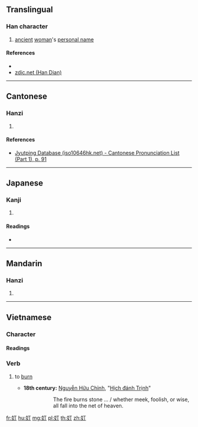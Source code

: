 ==Translingual==

===Han character===
{{Han char|rn=38|rad=女|as=02|sn=5|four=|canj=VMN|ids=⿰女丁}}

# [[ancient]] [[woman]]'s [[personal name]]

====References====
* {{Han ref|kx=0255.020|dkj=06041|dj=0518.020|hdz=21024.010|uh=5975|ud=22901}}
* [http://www.zdic.net/z/17/js/5975.htm zdic.net (Han Dian)]

----

==Cantonese==

===Hanzi===
{{yue-hanzi|jyut=[[ding2]]|y=ding2}}

# {{defn|lang=yue|sort=女02}}

====References====
* [http://www.iso10646hk.net/jp/document/download.jsp Jyutping Database (iso10646hk.net) - Cantonese Pronunciation List (Part 1), p. 91]

----

==Japanese==

===Kanji===
{{ja-kanji|grade=|rs=女02}}

# {{defn|lang=ja|sort=女02}}

====Readings====
* {{ja-readings|on=[[てい]] (tei), [[ちょう]] (chō), [[てん]] (ten)|kun=}}

----

==Mandarin==

===Hanzi===
{{cmn-hanzi|pin=[[dīng]] ([[ding1]])|wg=ting<sup>1</sup>}}

# {{defn|lang=cmn|sort=女02}}

----

==Vietnamese==

===Character===
{{rfc-header|Character|lang=vi}}

====Readings====
{{vi-readings|nom=cháy|rs=女02}}

===Verb===
{{vi-verb|sc=Hani|cháy|rs=女02}}

# {{label|vi|intransitive}} to [[burn]]
#* '''18th century:''' [[w:Nguyễn Hữu Chỉnh|Nguyễn Hữu Chỉnh]], "[[s:vi:Hịch đánh Trịnh|Hịch đánh Trịnh]]"
#*: {{vi-ruby|帞奵廏塩和峢玉/凨賢愚坤扨歄俼|lửa cháy đá nở hòa lầm ngọc / dù hiền ngu khôn lọt lưới trời}}
#*:: The fire burns stone … / whether meek, foolish, or wise, all fall into the net of heaven.

[[fr:奵]]
[[hu:奵]]
[[mg:奵]]
[[pl:奵]]
[[th:奵]]
[[zh:奵]]